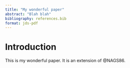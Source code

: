 ```yaml
---
title: "My wonderful paper"
abstract: "Blah blah"
bibliography: references.bib
format: jds-pdf
---
```


# Introduction

This is my wonderful paper. It is an extension of @NAGS86.
